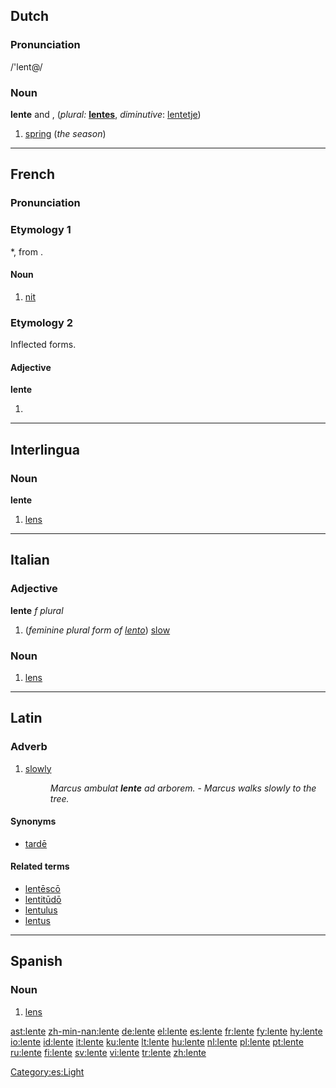 ==Dutch==

===Pronunciation===
/'lent@/

===Noun===
'''lente''' {{m}} and {{f}}, (''plural:'' '''[[lentes]]''', ''diminutive'': [[lentetje]])

# [[spring]] (''the season'')

----

==French==
===Pronunciation===
{{IPA|/lɑ̃t/}}

===Etymology 1===
{{VL.|fr}} *{{term||lenditem}}, from {{L.|fr}} {{term|lens|lang=la}}.

====Noun====
{{fr-noun|f}}

# {{zoology|lang=fr}} [[nit]]

===Etymology 2===
Inflected forms.

====Adjective====
'''lente''' {{f}}

# {{feminine of|[[lent#French|lent]]|lang=French}}

----

==Interlingua==

===Noun===
'''lente'''

# [[lens]]

----

==Italian==

===Adjective===
'''lente''' ''f plural''

# (''feminine plural form of [[lento#Italian|lento]]'') [[slow]]

===Noun===
{{it-noun|lent|f|e|i}}

# [[lens]]

----

==Latin==

===Adverb===
{{la-adv|lent||e}}

# [[slowly]]
#:''Marcus ambulat '''lente''' ad arborem.'' - ''Marcus walks slowly to the tree.''

====Synonyms====
* {{sense|slowly}} [[tarde#Latin|tardē]]

====Related terms====
* [[lentesco|lentēscō]]
* [[lentitudo|lentitūdō]]
* [[lentulus]]
* [[lentus]]

----

==Spanish==

===Noun===
{{es-noun-f}}

# [[lens]]

[[Category:es:Light]]

[[ast:lente]]
[[zh-min-nan:lente]]
[[de:lente]]
[[el:lente]]
[[es:lente]]
[[fr:lente]]
[[fy:lente]]
[[hy:lente]]
[[io:lente]]
[[id:lente]]
[[it:lente]]
[[ku:lente]]
[[lt:lente]]
[[hu:lente]]
[[nl:lente]]
[[pl:lente]]
[[pt:lente]]
[[ru:lente]]
[[fi:lente]]
[[sv:lente]]
[[vi:lente]]
[[tr:lente]]
[[zh:lente]]